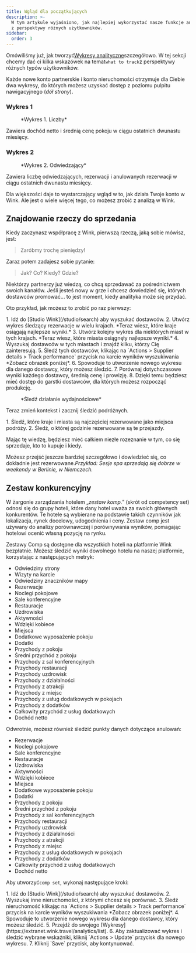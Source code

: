 ```yaml
---
title: Wgląd dla początkujących
description: >-
  W tym artykule wyjaśniono, jak najlepiej wykorzystać nasze funkcje analityczne
  z perspektywy różnych użytkowników.
sidebar:
  order: 3
---
```


Omówiliśmy już, jak tworzyć[Wykresy analityczne](/user/analytics/)szczegółowo. W tej sekcji chcemy dać ci kilka wskazówek na temat`what to track`z perspektywy różnych typów użytkowników.

Każde nowe konto partnerskie i konto nieruchomości otrzymuje dla Ciebie dwa wykresy, do których możesz uzyskać dostęp z poziomu pulpitu nawigacyjnego (*dół strony*).

### Wykres 1

<figure>
  <CloudinaryImage width="700" height="222" resize="scale" quality="best" alt="Liczby" src="academy/by-the-numbers" errorImage="noimage_opaque_nyrtl0.png" />

  <figcaption>*Wykres 1. Liczby*</figcaption>
</figure>


Zawiera dochód netto i średnią cenę pokoju w ciągu ostatnich dwunastu miesięcy.

### Wykres 2

<figure>
  <CloudinaryImage width="700" height="222" resize="scale" quality="best" alt="Odwiedzający" src="academy/visitors" errorImage="noimage_opaque_nyrtl0.png" />

  <figcaption>*Wykres 2. Odwiedzający*</figcaption>
</figure>


Zawiera liczbę odwiedzających, rezerwacji i anulowanych rezerwacji w ciągu ostatnich dwunastu miesięcy.

Dla większości daje to wystarczający wgląd w to, jak działa Twoje konto w Wink. Ale jest o wiele więcej tego, co możesz zrobić z analizą w Wink.

## Znajdowanie rzeczy do sprzedania

Kiedy zaczynasz współpracę z Wink, pierwszą rzeczą, jaką sobie mówisz, jest:

> Zaróbmy trochę pieniędzy!

Zaraz potem zadajesz sobie pytanie:

> Jak? Co? Kiedy? Gdzie?

Niektórzy partnerzy już wiedzą, co chcą sprzedawać za pośrednictwem swoich kanałów. Jeśli jesteś nowy w grze i chcesz dowiedzieć się, których dostawców promować... to jest moment, kiedy analityka może się przydać.

Oto przykład, jak możesz to zrobić po raz pierwszy:

<Steps>
  1. Idź do [Studio Wink](/studio/search) aby wyszukać dostawców.
  2. Utwórz wykres śledzący rezerwacje w wielu krajach. *Teraz wiesz, które kraje osiągają najlepsze wyniki.*
  3. Utwórz kolejny wykres dla niektórych miast w tych krajach. *Teraz wiesz, które miasta osiągnęły najlepsze wyniki.*
  4. Wyszukaj dostawców w tych miastach i znajdź kilku, którzy Cię zainteresują.
  5. Śledź tych dostawców, klikając na `Actions > Supplier details > Track performance` przycisk na karcie wyników wyszukiwania *Zobacz obrazek poniżej*.
  6. Spowoduje to utworzenie nowego wykresu dla danego dostawcy, który możesz śledzić.
  7. Porównaj dotychczasowe wyniki każdego dostawcy, średnią cenę i prowizję.
  8. Dzięki temu będziesz mieć dostęp do garstki dostawców, dla których możesz rozpocząć produkcję.
</Steps>


<figure>
  <CloudinaryImage width="350" height="190" resize="scale" quality="best" alt="Szczegóły dostawcy" src="academy/supplier-details" errorImage="noimage_opaque_nyrtl0.png" />

  <figcaption>*Śledź działanie wydajnościowe*</figcaption>
</figure>


Teraz zmień kontekst i zacznij śledzić podróżnych.

<Steps>
  1. Śledź, które kraje i miasta są najczęściej rezerwowane jako miejsca podróży.
  2. Śledź, o której godzinie rezerwowane są te przejazdy.
</Steps>


Mając tę wiedzę, będziesz mieć całkiem niezłe rozeznanie w tym, co się sprzedaje, kto to kupuje i kiedy.

Możesz przejść jeszcze bardziej szczegółowo i dowiedzieć się, co dokładnie jest rezerwowane.*Przykład: Sesje spa sprzedają się dobrze w weekendy w Berlinie, w Niemczech.*

## Zestaw konkurencyjny

W żargonie zarządzania hotelem „*zestaw komp.*” (skrót od competency set) odnosi się do grupy hoteli, które dany hotel uważa za swoich głównych konkurentów.
Te hotele są wybierane na podstawie takich czynników jak lokalizacja, rynek docelowy, udogodnienia i ceny.
Zestaw comp jest używany do analizy porównawczej i porównywania wyników, pomagając hotelowi ocenić własną pozycję na rynku.

Zestawy Comp są dostępne dla wszystkich hoteli na platformie Wink bezpłatnie. Możesz śledzić wyniki dowolnego hotelu na naszej platformie, korzystając z następujących metryk:

* Odwiedziny strony
* Wizyty na karcie
* Odwiedziny znaczników mapy
* Rezerwacje
* Noclegi pokojowe
* Sale konferencyjne
* Restauracje
* Uzdrowiska
* Aktywności
* Wdzięki kobiece
* Miejsca
* Dodatkowe wyposażenie pokoju
* Dodatki
* Przychody z pokoju
* Średni przychód z pokoju
* Przychody z sal konferencyjnych
* Przychody restauracji
* Przychody uzdrowisk
* Przychody z działalności
* Przychody z atrakcji
* Przychody z miejsc
* Przychody z usług dodatkowych w pokojach
* Przychody z dodatków
* Całkowity przychód z usług dodatkowych
* Dochód netto

Odwrotnie, możesz również śledzić punkty danych dotyczące anulowań:

* Rezerwacje
* Noclegi pokojowe
* Sale konferencyjne
* Restauracje
* Uzdrowiska
* Aktywności
* Wdzięki kobiece
* Miejsca
* Dodatkowe wyposażenie pokoju
* Dodatki
* Przychody z pokoju
* Średni przychód z pokoju
* Przychody z sal konferencyjnych
* Przychody restauracji
* Przychody uzdrowisk
* Przychody z działalności
* Przychody z atrakcji
* Przychody z miejsc
* Przychody z usług dodatkowych w pokojach
* Przychody z dodatków
* Całkowity przychód z usług dodatkowych
* Dochód netto

Aby utworzyć`comp set`, wykonaj następujące kroki:

<Steps>
  1. Idź do [Studio Wink](/studio/search) aby wyszukać dostawców.
  2. Wyszukaj inne nieruchomości, z którymi chcesz się porównać.
  3. Śledź nieruchomość klikając na `Actions > Supplier details > Track performance` przycisk na karcie wyników wyszukiwania *Zobacz obrazek poniżej*.
  4. Spowoduje to utworzenie nowego wykresu dla danego dostawcy, który możesz śledzić.
  5. Przejdź do swojego [Wykresy](https://extranet.wink.travel/analytics/list).
  6. Aby zaktualizować wykres i śledzić wybrane wskaźniki, kliknij `Actions > Update` przycisk dla nowego wykresu.
  7. Kliknij `Save` przycisk, aby kontynuować.
</Steps>

